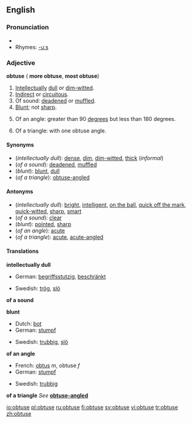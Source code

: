 ==English==
===Pronunciation===
*{{audio|en-us-obtuse.ogg|Audio (US)}}
*Rhymes: [[Rhymes:English:-uːs|-uːs]]

===Adjective===
'''obtuse''' ({{compar}} '''more obtuse''', {{superl}} '''most obtuse''')

#[[intelectual|Intellectual]]ly [[dull]] or [[dim-witted]].
#[[indirect|Indirect]] or [[circuitous]].
#Of sound: [[deaden]]ed or [[muffle]]d.
#[[blunt|Blunt]]; not [[sharp]].
#{{geometry}} Of an angle: greater than 90 [[degree]]s but less than 180 degrees.
#{{geometry}} Of a triangle: with one obtuse angle.

====Synonyms====
*(''intellectually dull''): [[dense]], [[dim]], [[dim-witted]], [[thick]] (''informal'')
*(''of a sound''): [[deaden]]ed, [[muffle]]d
*(''blunt''): [[blunt]], [[dull]]
*(''of a triangle''): [[obtuse-angled]]

====Antonyms====
*(''intellectually dull''): [[bright]], [[intelligent]], [[on the ball]], [[quick off the mark]], [[quick-witted]], [[sharp]], [[smart]]
*(''of a sound''): [[clear]]
*(''blunt''): [[pointed]], [[sharp]]
*(''of an angle''): [[acute]]
*(''of a triangle''): [[acute]], [[acute-angled]]

====Translations====
'''intellectually dull'''
{{top}}
*German: [[begriffsstutzig]], [[beschränkt]]
{{mid}}
*Swedish: [[trög]], [[slö]]
{{bottom}}

'''of a sound'''
{{top}}
{{mid}}
{{bottom}}

'''blunt'''
{{top}}
*Dutch: [[bot]]
*German: [[stumpf]]
{{mid}}
*Swedish: [[trubbig]], [[slö]]
{{bottom}}

'''of an angle'''
{{top}}
*French: [[obtus]] ''m'', obtuse ''f''
*German: [[stumpf]]
{{mid}}
*Swedish: [[trubbig]]
{{bottom}}

'''of a triangle'''
''See'' '''[[obtuse-angled]]'''

[[io:obtuse]]
[[pl:obtuse]]
[[ru:obtuse]]
[[fi:obtuse]]
[[sv:obtuse]]
[[vi:obtuse]]
[[tr:obtuse]]
[[zh:obtuse]]